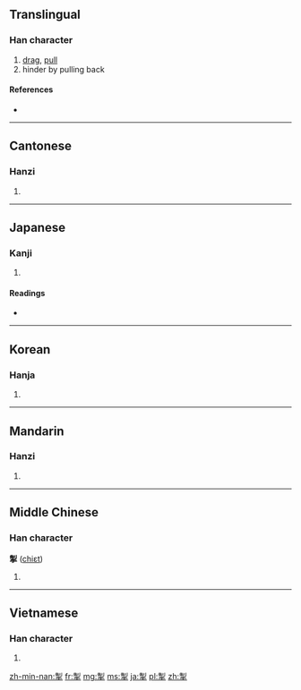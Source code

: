 ==Translingual==

===Han character===
{{Han char|rn=64|rad=手|as=08|sn=12|four=2250<sub>2</sub>|canj=竹弓手 (HNQ)}}

# [[drag]], [[pull]]
# hinder by pulling back

====References====
* {{Han ref|kx=0439.010|dkj=12277|dj=0789.010|hdz=31889.040|uh=63A3|ud=25507|bh=B477|bd=46199}}

----

==Cantonese==

===Hanzi===
{{yue-hanzi|jyut=|y=chit3, jai3}}

# {{defn|lang=yue|sort=手08}}

----

==Japanese==

===Kanji===
{{ja-kanji|grade=|rs=手08}}

# {{defn|lang=ja|sort=手08}}

====Readings====
* {{ja-readings|on=[[せい]] (sei), [[せつ]] (setsu)|kun=[[ひく]] (hiku)}}

----

==Korean==

===Hanja===
{{ko-hanja|hangeul=[[체]], [[철]]|eumhun=|rv=che, cheol|mr=ch'e, ch'ŏl|y=chey, chel}}

# {{defn|lang=ko|sort=手08}}

----

==Mandarin==

===Hanzi===
{{cmn-hanzi|pin=[[chè]] ([[che4]]), [[qiāng]] ([[qiang1]])|wg=ch'e<sup>4</sup>, ch'iang<sup>1</sup>}}

# {{defn|lang=cmn|sort=手08}}

----

==Middle Chinese==

===Han character===
'''掣''' ([[chiɛt]])

# {{defn|lang=zhx-mid|sort=手08}}

----

==Vietnamese==

===Han character===
{{vi-hantu|[[xế]], [[xiết]], [[xía]], [[siết]]|rs=手08}}

# {{defn|lang=vi|sort=手08}}

[[zh-min-nan:掣]]
[[fr:掣]]
[[mg:掣]]
[[ms:掣]]
[[ja:掣]]
[[pl:掣]]
[[zh:掣]]